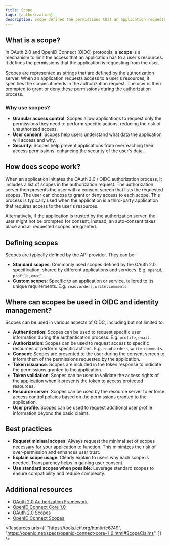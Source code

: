 ```yaml
---
title: Scope
tags: [authorization]
description: Scope defines the permissions that an application requests from a user to access their protected resources. It is a fundamental concept in OAuth 2.0 and OIDC that controls the level of access an application can have to a user's data.
---
```


## What is a scope?

In OAuth 2.0 and OpenID Connect (OIDC) protocols, a **scope** is a mechanism to limit the access that an application has to a user's resources. It defines the permissions that the application is requesting from the user.

Scopes are represented as strings that are defined by the authorization server. When an application requests access to a user's resources, it specifies the scopes it needs in the authorization request. The user is then prompted to grant or deny these permissions during the authorization process.

### Why use scopes?

- **Granular access control**: Scopes allow applications to request only the permissions they need to perform specific actions, reducing the risk of unauthorized access.
- **User consent**: Scopes help users understand what data the application will access and why.
- **Security**: Scopes help prevent applications from overreaching their access permissions, enhancing the security of the user's data.

## How does scope work?

When an application initiates the OAuth 2.0 / OIDC authorization process, it includes a list of scopes in the authorization request. The authorization server then presents the user with a consent screen that lists the requested scopes. The user can choose to grant or deny access to each scope. This process is typically used when the application is a third-party application that requires access to the user's resources.

Alternatively, if the application is trusted by the authorization server, the user might not be prompted for consent, instead, an auto-consent takes place and all requested scopes are granted.

## Defining scopes

Scopes are typically defined by the API provider. They can be:
- **Standard scopes**: Commonly used scopes defined by the OAuth 2.0 specification, shared by different applications and services. E.g. `openid`, `profile`, `email`.
- **Custom scopes**: Specific to an application or service, tailored to its unique requirements. E.g. `read:orders`, `write:comments`.

## Where can scopes be used in OIDC and identity management?

Scopes can be used in various aspects of OIDC, including but not limited to:

- **Authentication**: Scopes can be used to request specific user information during the authentication process. E.g. `profile`, `email`.
- **Authorization**: Scopes can be used to request access to specific resources or perform specific actions. E.g. `read:orders`, `write:comments`.
- **Consent**: Scopes are presented to the user during the consent screen to inform them of the permissions requested by the application.
- **Token issuance**: Scopes are included in the token response to indicate the permissions granted to the application.
- **Token validation**: Scopes can be used to validate the access rights of the application when it presents the token to access protected resources.
- **Resource server**: Scopes can be used by the resource server to enforce access control policies based on the permissions granted to the application.
- **User profile**: Scopes can be used to request additional user profile information beyond the basic claims.

## Best practices

- **Request minimal scopes**: Always request the minimal set of scopes necessary for your application to function. This minimizes the risk of over-permission and enhances user trust.
- **Explain scope usage**: Clearly explain to users why each scope is needed. Transparency helps in gaining user consent.
- **Use standard scopes when possible**: Leverage standard scopes to ensure compatibility and reduce complexity.


## Additional resources

- [OAuth 2.0 Authorization Framework](https://tools.ietf.org/html/rfc6749)
- [OpenID Connect Core 1.0](https://openid.net/specs/openid-connect-core-1_0.html)
- [OAuth 2.0 Scopes](https://oauth.net/2/scope/)
- [OpenID Connect Scopes](https://openid.net/specs/openid-connect-core-1_0.html#ScopeClaims)

<Resources
  urls={[
    "https://tools.ietf.org/html/rfc6749",
    "https://openid.net/specs/openid-connect-core-1_0.html#ScopeClaims",
  ]}
/>
